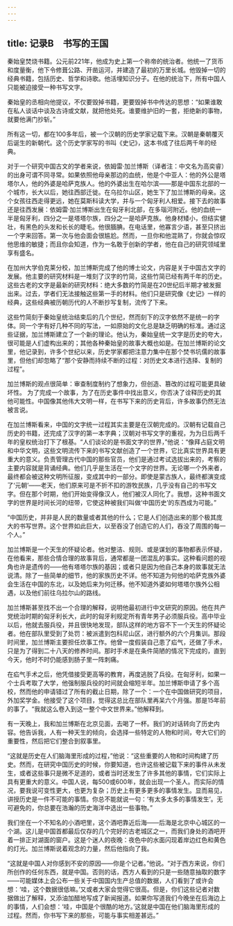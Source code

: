 ```yaml
---
---
---
```

title: 记录B　书写的王国
---






秦始皇焚烧书籍。公元前221年，他成为史上第一个称帝的统治者。他统一了货币和度量衡，他下令修葺公路、开凿运河，并建造了最初的万里长城。他毁掉一切的经典书籍，包括历史、哲学和诗歌。他活埋知识分子。在他的统治下，所有中国人只能被迫接受一种书写文字。

秦始皇的丞相向他提议，不仅要毁掉书籍，更要毁掉书中传达的思想：“如果谁敢在私人谈话中谈及古诗或文献，就把他处死。谁要维护旧的一套，拒绝新的事物，就要他满门抄斩。”

所有这一切，都在100多年后，被一个汉朝的历史学家记载下来。汉朝是秦朝覆灭后诞生的新朝代。这个历史学家写的书叫《史记》，这本书成了往后两千年的经典。

对于一个研究中国古文的学者来说，依姆雷·加兰博斯（译者注：中文名为高奕睿）的出身可谓不同寻常。如果依照他母亲那边的血统，他是个中亚人：他的外公是塔塔尔人，他的外婆是哈萨克族人。他的外婆出生在哈尔滨——那是中国东北部的一个城市，长大以后，她往西部迁徙。在乌拉尔山区，她生下了加兰博斯的母亲。这个女孩往西走得更远，她在莫斯科读大学，并与一个匈牙利人相爱。接下去的故事还是往西发展：依姆雷·加兰博斯出生在匈牙利北部，在多瑙河附近。他的血统一半是匈牙利，四分之一是塔塔尔族，四分之一是哈萨克族。他身材矮小，但结实健壮，有黑色的头发和长长的睫毛。他很腼腆。在电话里，他寡言少语，甚至只挤出一个字来回答。第一次与他会面会很尴尬。然而，一旦你和他混熟了，你就会惊叹他思维的敏捷；而且你会知道，作为一名敢于创新的学者，他在自己的研究领域里享有盛名。

在加州大学伯克莱分校，加兰博斯完成了他的博士论文，内容是关于中国古文字的发展。他主要的研究材料是一堆刻了汉字的竹简，这些竹简已经有两千年的历史。这些古老的文字是最新的研究材料：绝大多数的竹简是在20世纪后半期才被发掘出来。过去，学者们无法接触这些第一手的材料。他们只是研究像《史记》一样的经典，这些经典被历朝历代的人不断抄写复制，流传了下来。

这些竹简刻于秦始皇统治结束后的几个世纪，然而刻下的汉字依然不是统一的字体。同一个字有好几种不同的写法，一如原始的文化总是缺乏明确的标准。通过这些证据，加兰博斯建立了一个新的理论。他认为，秦始皇统一文字是历史的夸大，很可能是人们虚构出来的；其他各种秦始皇的故事大概也如是。在加兰博斯的论文里，他记录到，许多个世纪以来，历史学家都把注意力集中在那个焚书坑儒的故事里，但他们却忽略了“那个安静而持续不断的过程：对历史文本进行选择、复制的过程”。

加兰博斯的观点很简单：审查制度制约了想象力，但创造、篡改的过程可能更具破坏性。 为了完成一个故事，为了在历史事件中找出意义，你否决了诠释历史的其他可能性。中国像其他伟大文明一样，在书写下来的历史背后，许多故事仍然无法被言说。

在加兰博斯看来，中国的文字统一过程其实主要是在汉朝完成的。汉朝有记载自己历史的书籍，还完成了汉字的第一本字典；汉朝对书写文字的重视，为为日后两千年的皇权统治打下了根基。“人们谈论的是书面文字的世界，”他说：“像拜占庭文明和中华文明，这些文明流传下来的书写文献创造了一个世界，它比真实世界具有更重大的意义。负责管理古代中国的那些官员，他们是通过考试选拔出来的，考察的主要内容就是背诵经典。他们几乎是生活在一个文字的世界。无论哪一个外来者，最终都会被这种文明所征服，变成其中的一部分。即使是蒙古族人，最终都演变成了‘元朝’——老天，他们原来可是不折不扣的游牧民族，几乎没有自己的书写文字。但在那个时期，他们开始变得像汉人，他们被汉人同化了。我想，这种书面文字的世界是时间长河的纽带，它使这种被我们叫做‘中国历史’的东西成为可能。”

“中国历史，并非是人民的数量或者其他的什么；它是人们创造出来的那个极其庞大的书写世界。这个世界如此巨大，以至吞没了创造它的人们，吞没了周围的每一个人。”

加兰博斯是一个天生的怀疑论者。他对整洁、规则、或是谋划的事物都表示怀疑，在他看来，那些合情合理的故事背后，通常都是一团混乱的事实。这种看问题的视角也许是遗传的——他有塔塔尔族的基因；或者只是因为他自己本身的故事就无法说清。除了一些简单的细节，他的家族历史不详。他不知道为何他的哈萨克族外婆会生活在中国的东北，以及她后来为何迁移。他不知道外婆如何塔塔尔族外公相遇，以及他们前往乌拉尔山的路线。

加兰博斯甚至找不出一个合理的解释，说明他最初进行中文研究的原因。他在共产党统治时期的匈牙利长大，此时的匈牙利规定所有青年男子必须服兵役。高中毕业以后，他就去服兵役，并且很快地发现，部队这样的地方容不下一个天生的怀疑论者。他在部队里受到了处罚：被派遣到包科尼山区，进行额外的六个月集训。那段时间里，加兰博斯主要担任炊事工作。他曾一度假装自己患了疝气，还做了手术，只是为了得到二十八天的修养时间。那时手术是在条件简陋的情况下完成的，直到今天，他时不时仍能感到肠子里一阵刺痛。

在疝气手术之后，他凭借接受更高等的教育，再度逃脱了兵役。在匈牙利，如果一个士兵考取了大学，他强制服兵役的时间就会缩短半年。加兰博斯申请了多个高校，然而他的申请错过了所有的截止日期，除了一个：一个在中国做研究的项目，外加奖学金。他接受了这个项目，觉得这总比在部队里再呆六个月强。那是15年前的事了。“我就这么卷入到这一整个中文世界来。”他解释到。

有一天晚上，我和加兰博斯在北京见面，去喝了一杯。我们的对话转向了历史内容。他告诉我，人有一种天生的倾向，会选择一些特定的人物和时间，夸大它们的重要性，然后把它们整合到叙事里。

“这就是历史在人们脑海里形成的过程，”他说：“这些重要的人物和时间构建了历史。然而，在研究中国历史的时候，你要知道，也许这些被记载下来的事件从未发生，或者这些事只是微不足道的，或者当时还发生了许多其他的事情，它们实际上具有更重大的意义。中国人说，每500或600年，就会出现一个圣人。而实际的情况，要我说可变性更大，也更为复杂；历史上有更多更多的事情发生。显而易见，讲授历史是一件不可能的事情。你总不能就说一句：‘有太多太多的事情发生’。无可避免的，你总要在浩瀚的历史海洋中选出一些事物。”

我们坐在一个不知名的小酒吧里，这个酒吧靠近后海——后海是北京中心城区的一个湖。这儿是中国首都最后仅存的几个完好的古老城区之一，而我们身处的酒吧开着一排正对湖面的窗户。这是个迷人的夜晚：夜色中的水面闪现着岸边红色和黄色的灯光。加兰博斯说着观念的力量，然后他指向了我。

“这就是中国人对你感到不安的原因——你是个记者。”他说。“对于西方来说，你们所创作的任何东西，就是中国。否则的话，西方人看到的只是一些随意抽取的数字——可能媒体上会公布一些关于中国国内生产总值的数据，人们看到了或许会想：‘哇，这个数据很低嘛。’又或者大家会觉得它很高。但是，你们这些记者对数据做出了解释，又添油加醋地写成了新闻报道。如果你写道我们今晚坐在后海边上的事情，人们会想：‘哇，中国是个很酷的地方。’这就是中国在他们脑海里形成的过程。然而，你书写下来的那些，可能与事实相差甚远。”